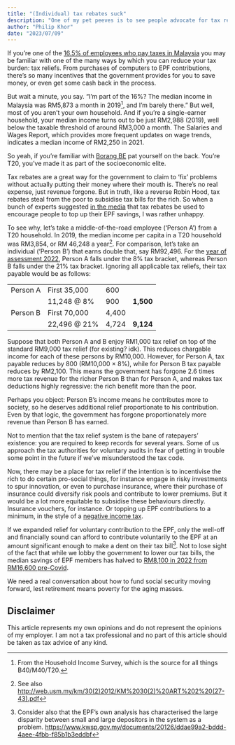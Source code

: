 ```yaml
---
title: "(Individual) tax rebates suck"
description: "One of my pet peeves is to see people advocate for tax rebates when they should know better."
author: "Philip Khor"
date: "2023/07/09"
---
```


If you're one of the [16.5% of employees who pay taxes in Malaysia](https://theedgemalaysia.com/article/cover-story-budget-2020-top-tax-bracket-raised-30-tin-number-proposed) you may be familiar with one of the many ways by which you can reduce your tax burden: tax reliefs. From purchases of computers to EPF contributions, there's so many incentives that the government provides for you to save money, or even get some cash back in the process.

But wait a minute, you say. "I'm part of the 16%? The median income in Malaysia was RM5,873 a month in 2019[^1], and I'm barely there." But well, most of you aren't your own household. And if you're a single-earner household, your median income turns out to be just RM2,988 (2019), well below the taxable threshold of around RM3,000 a month. The Salaries and Wages Report, which provides more frequent updates on wage trends, indicates a median income of RM2,250 in 2021.

[^1]: From the Household Income Survey, which is the source for all things B40/M40/T20.

So yeah, if you're familiar with [Borang BE](https://www.hasil.gov.my/media/gf1dooov/form_be2022_2.pdf) pat yourself on the back. You're T20, you've made it as part of the socioeconomic elite.

Tax rebates are a great way for the government to claim to 'fix' problems without actually putting their money where their mouth is. There's no real expense, just revenue forgone. But in truth, like a reverse Robin Hood, tax rebates steal from the poor to subsidise tax bills for the rich. So when a bunch of experts suggested [in the media](https://www.thestar.com.my/news/nation/2023/07/07/ensuring-a-healthy-nest-egg) that tax rebates be used to encourage people to top up their EPF savings, I was rather unhappy.

To see why, let's take a middle-of-the-road employee ('Person A') from a T20 household. In 2019, the median income per capita in a T20 household was RM3,854, or RM 46,248 a year[^2]. For comparison, let's take an individual ('Person B') that earns double that, say RM92,496. For the [year of assessment 2022](https://www.hasil.gov.my/en/individual/individual-life-cycle/how-to-declare-income/tax-rate/), Person A falls under the 8% tax bracket, whereas Person B falls under the 21% tax bracket. Ignoring all applicable tax reliefs, their tax payable would be as follows:

[^2]: See also <http://web.usm.my/km/30(2)2012/KM%2030(2)%20ART%202%20(27-43).pdf>

|          |               |       |           |
|----------|---------------|-------|-----------|
| Person A | First 35,000  | 600   |           |
|          | 11,248 \@ 8%  | 900   | **1,500** |
| Person B | First 70,000  | 4,400 |           |
|          | 22,496 \@ 21% | 4,724 | **9,124** |

Suppose that both Person A and B enjoy RM1,000 tax relief on top of the standard RM9,000 tax relief (for existing? idk). This reduces chargable income for each of these persons by RM10,000. However, for Person A, tax payable reduces by 800 (RM10,000 $\times$ 8%), while for Person B tax payable reduces by RM2,100. This means the government has forgone 2.6 times more tax revenue for the richer Person B than for Person A, and makes tax deductions highly regressive: the rich benefit more than the poor.

Perhaps you object: Person B's income means he contributes more to society, so he deserves additional relief proportionate to his contribution. Even by that logic, the government has forgone proportionately more revenue than Person B has earned.

Not to mention that the tax relief system is the bane of ratepayers' existence: you are required to keep records for several years. Some of us approach the tax authorities for voluntary audits in fear of getting in trouble some point in the future if we've misunderstood the tax code.

Now, there may be a place for tax relief if the intention is to incentivise the rich to do certain pro-social things, for instance engage in risky investments to spur innovation, or even to purchase insurance, where their purchase of insurance could diversify risk pools and contribute to lower premiums. But it would be a lot more equitable to subsidise these behaviours directly. Insurance vouchers, for instance. Or topping up EPF contributions to a minimum, in the style of a [negative income tax](https://mitsloan.mit.edu/ideas-made-to-matter/negative-income-tax-explained).

If we expanded relief for voluntary contribution to the EPF, only the well-off and financially sound can afford to contribute voluntarily to the EPF at an amount significant enough to make a dent on their tax bill[^3]. Not to lose sight of the fact that while we lobby the government to lower our tax bills, the median savings of EPF members has halved to [RM8,100 in 2022 from RM16,600 pre-Covid](https://www.bernama.com/en/business/news.php?id=2165052).

[^3]: Consider also that the EPF's own analysis has characterised the large disparity between small and large depositors in the system as a problem. <https://www.kwsp.gov.my/documents/20126/ddae99a2-bddd-4aee-4fbb-f85b1b3eddbf>

We need a real conversation about how to fund social security moving forward, lest retirement means poverty for the aging masses.

::: {.callout-note appearance="simple"}
## Disclaimer

This article represents my own opinions and do not represent the opinions of my employer. I am not a tax professional and no part of this article should be taken as tax advice of any kind.
:::
